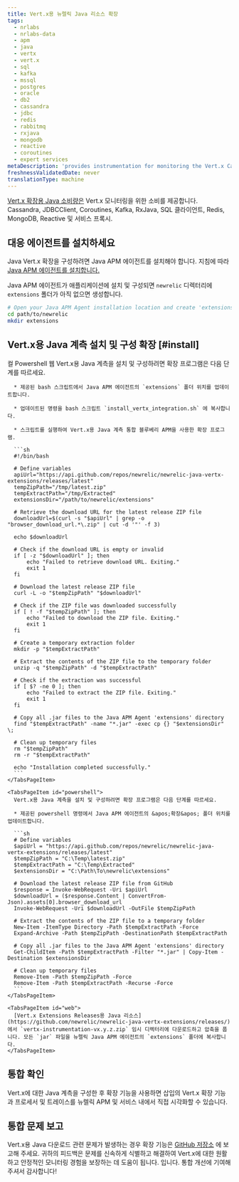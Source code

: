 ```yaml
---
title: Vert.x용 뉴렐릭 Java 리소스 확장
tags:
  - nrlabs
  - nrlabs-data
  - apm
  - java
  - vertx
  - vert.x
  - sql
  - kafka
  - mssql
  - postgres
  - oracle
  - db2
  - cassandra
  - jdbc
  - redis
  - rabbitmq
  - rxjava
  - mongodb
  - reactive
  - coroutines
  - expert services
metaDescription: 'provides instrumentation for monitoring the Vert.x Cassandra, JDBCClient, Coroutines, Kafka, RxJava, SQL Clients, Redis, MongoDB, Reactive and Service Proxy.'
freshnessValidatedDate: never
translationType: machine
---
```


[Vert.x 확장용 Java 소비량은](https://github.com/newrelic/newrelic-java-vertx-extensions/tree/main) Vert.x 모니터링을 위한 소비를 제공합니다. Cassandra, JDBCClient, Coroutines, Kafka, RxJava, SQL 클라이언트, Redis, MongoDB, Reactive 및 서비스 프록시.

## 대응 에이전트를 설치하세요

Java Vert.x 확장을 구성하려면 Java APM 에이전트를 설치해야 합니다. 지침에 따라 [Java APM 에이전트를 설치합니다.](https://docs.newrelic.com/install/java/)

Java APM 에이전트가 애플리케이션에 설치 및 구성되면 `newrelic` 디렉터리에 `extensions` 폴더가 아직 없으면 생성합니다.

```bash
# Open your Java APM Agent installation location and create 'extensions' folder ( if it is not existing) 
cd path/to/newrelic
mkdir extensions
```

## Vert.x용 Java 계측 설치 및 구성 확장 [#install]

<Tabs>
  <TabsBar>
    <TabsBarItem id="curl">컬</TabsBarItem> <TabsBarItem id="powershell">Powershell</TabsBarItem> <TabsBarItem id="web">웹</TabsBarItem>
  </TabsBar>

  <TabsPages>
    <TabsPageItem id="curl">
      Vert.x용 Java 계측을 설치 및 구성하려면 확장 프로그램은 다음 단계를 따르세요.

      * 제공된 bash 스크립트에서 Java APM 에이전트의 `extensions` 폴더 위치를 업데이트합니다.

      * 업데이트된 명령을 bash 스크립트 `install_vertx_integration.sh` 에 복사합니다.

      * 스크립트를 실행하여 Vert.x용 Java 계측 통합 블루베리 APM을 사용한 확장 프로그램.

      ```sh
      #!/bin/bash

      # Define variables
      apiUrl="https://api.github.com/repos/newrelic/newrelic-java-vertx-extensions/releases/latest"
      tempZipPath="/tmp/latest.zip"
      tempExtractPath="/tmp/Extracted"
      extensionsDir="/path/to/newrelic/extensions"

      # Retrieve the download URL for the latest release ZIP file
      downloadUrl=$(curl -s "$apiUrl" | grep -o "browser_download_url.*\.zip" | cut -d '"' -f 3)

      echo $downloadUrl

      # Check if the download URL is empty or invalid
      if [ -z "$downloadUrl" ]; then
          echo "Failed to retrieve download URL. Exiting."
          exit 1
      fi

      # Download the latest release ZIP file
      curl -L -o "$tempZipPath" "$downloadUrl"

      # Check if the ZIP file was downloaded successfully
      if [ ! -f "$tempZipPath" ]; then
          echo "Failed to download the ZIP file. Exiting."
          exit 1
      fi

      # Create a temporary extraction folder
      mkdir -p "$tempExtractPath"

      # Extract the contents of the ZIP file to the temporary folder
      unzip -q "$tempZipPath" -d "$tempExtractPath"

      # Check if the extraction was successful
      if [ $? -ne 0 ]; then
          echo "Failed to extract the ZIP file. Exiting."
          exit 1
      fi

      # Copy all .jar files to the Java APM Agent 'extensions' directory
      find "$tempExtractPath" -name "*.jar" -exec cp {} "$extensionsDir" \;

      # Clean up temporary files
      rm "$tempZipPath"
      rm -r "$tempExtractPath"

      echo "Installation completed successfully."
      ```
    </TabsPageItem>

    <TabsPageItem id="powershell">
      Vert.x용 Java 계측을 설치 및 구성하려면 확장 프로그램은 다음 단계를 따르세요.

      * 제공된 powershell 명령에서 Java APM 에이전트의 &apos;확장&apos; 폴더 위치를 업데이트합니다.

      ```sh
      # Define variables
      $apiUrl = "https://api.github.com/repos/newrelic/newrelic-java-vertx-extensions/releases/latest"
      $tempZipPath = "C:\Temp\latest.zip"
      $tempExtractPath = "C:\Temp\Extracted"
      $extensionsDir = "C:\Path\To\newrelic\extensions"

      # Download the latest release ZIP file from GitHub
      $response = Invoke-WebRequest -Uri $apiUrl
      $downloadUrl = ($response.Content | ConvertFrom-Json).assets[0].browser_download_url
      Invoke-WebRequest -Uri $downloadUrl -OutFile $tempZipPath

      # Extract the contents of the ZIP file to a temporary folder
      New-Item -ItemType Directory -Path $tempExtractPath -Force
      Expand-Archive -Path $tempZipPath -DestinationPath $tempExtractPath

      # Copy all .jar files to the Java APM Agent 'extensions' directory
      Get-ChildItem -Path $tempExtractPath -Filter "*.jar" | Copy-Item -Destination $extensionsDir

      # Clean up temporary files
      Remove-Item -Path $tempZipPath -Force
      Remove-Item -Path $tempExtractPath -Recurse -Force
      ```
    </TabsPageItem>

    <TabsPageItem id="web">
      [Vert.x Extensions Releases용 Java 리소스](https://github.com/newrelic/newrelic-java-vertx-extensions/releases/) 에서 `vertx-instrumentation-vx.y.z.zip` 임시 디렉터리에 다운로드하고 압축을 풉니다. 모든 `jar` 파일을 뉴렐릭 Java APM 에이전트의 `extensions` 폴더에 복사합니다.
    </TabsPageItem>
  </TabsPages>
</Tabs>

## 통합 확인

Vert.x에 대한 Java 계측을 구성한 후 확장 기능을 사용하면 삽입의 Vert.x 확장 기능과 프로세서 및 트레이스를 뉴렐릭 APM 및 서비스 내에서 직접 시각화할 수 있습니다.

## 통합 문제 보고

Vert.x용 Java 다운로드 관련 문제가 발생하는 경우 확장 기능은 [GitHub 저장소](https://github.com/newrelic/newrelic-java-vertx-extensions/issues) 에 보고해 주세요. 귀하의 피드백은 문제를 신속하게 식별하고 해결하여 Vert.x에 대한 원활하고 안정적인 모니터링 경험을 보장하는 데 도움이 됩니다. 입니다. 통합 개선에 기여해 주셔서 감사합니다!